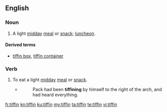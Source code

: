 ==English==
{{wikipedia}}

===Noun===
{{en-noun}}

# {{label|en|UK|India}} A light [[midday]] [[meal]] or [[snack]]; [[luncheon]].

====Derived terms====
* [[tiffin box]], [[tiffin container]]

===Verb===
{{en-verb}}

# {{label|en|UK|India|intransitive}} To eat a light [[midday]] [[meal]] or [[snack]].
#* {{w|Rudyard Kipling}}
#*: Pack had been '''tiffining''' by himself to the right of the arch, and had heard everything.

[[fr:tiffin]]
[[kn:tiffin]]
[[ku:tiffin]]
[[my:tiffin]]
[[ta:tiffin]]
[[te:tiffin]]
[[vi:tiffin]]
